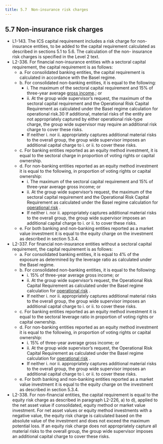 ```yaml
---
title: 5.7  Non-insurance risk charges
---
```

## 5.7  Non-insurance risk charges

- L1-143. The ICS capital requirement includes a risk charge for non-insurance entities, to be added to the capital requirement calculated as described in sections 5.1 to 5.6. The calculation of the non- insurance risk charges is specified in the Level 2 text.
- L2-336. For financial non-insurance entities with a sectoral capital requirement, the capital requirement is as follows:
    - a.  For consolidated banking entities, the capital requirement is calculated in accordance with the Basel regime.
    - b.  For consolidated non-banking entities, it is equal to the following:
      - i.  The maximum of the sectoral capital requirement and 15% of three-year average [gross income](https://www.bis.org/publ/bcbs128.pdf).<GTooltipIcon desc="For asset managers, gross income relates only to third-party asset management, not the management of the IAIG’s own assets where the risk is captured elsewhere. Gross income is defined in paragraph 650 of Basel II Comprehensive version(https://www.bis.org/publ/bcbs128.pdf)"/>; or
      - ii.  At the group wide supervisor’s request, the maximum of the sectoral capital requirement and the Operational Risk Capital Requirement as calculated under the Basel regime calculation for operational risk.30 If additional, material risks of the entity are not appropriately captured by either operational risk-type charge, the group wide supervisor may require an additional risk charge to cover these risks.
      - If neither i. nor ii. appropriately captures additional material risks to the overall group, the group wide supervisor imposes an additional capital charge to i. or ii. to cover these risks.
    - c.  For banking entities reported as an equity method investment, it is equal to the sectoral charge in proportion of voting rights or capital ownership.
    - d.  For non-banking entities reported as an equity method investment it is equal to the following, in proportion of voting rights or capital ownership:
      - i.  The maximum of the sectoral capital requirement and 15% of three-year average gross income; or
      - ii.  At the group wide supervisor’s request, the maximum of the sectoral capital requirement and the Operational Risk Capital Requirement as calculated under the Basel regime calculation for [operational risk](https://www.bis.org/basel_framework/chapter/OPE/25.htm?inforce=20230101&published=20221208&export=pdf) <GTooltipIcon desc="The Basel III calculation for operational risk capital requirement is specified in the following document: https://www.bis.org/basel_framework/chapter/OPE/25.htm?inforce=20230101&published=20221208&export=pdf"/>.
      - If neither i. nor ii. appropriately captures additional material risks to the overall group, the group wide supervisor imposes an additional capital charge to i. or ii. to cover these risks.
    - e.  For both banking and non-banking entities reported as a market value investment it is equal to the equity charge on the investment as described in section 5.3.4.
- L2-337. For financial non-insurance entities without a sectoral capital requirement, the capital requirement is as follows:
    - a.  For consolidated banking entities, it is equal to 4% of the exposure as determined by the leverage ratio as calculated under the Basel regime.
    - b.  For consolidated non-banking entities, it is equal to the following:
      - i.  15% of three-year average gross income; or
      - ii.  At the group wide supervisor’s request, the Operational Risk Capital Requirement as calculated under the Basel regime calculation for [operational risk](https://www.bis.org/basel_framework/chapter/OPE/25.htm?inforce=20230101&published=20221208&export=pdf) <GTooltipIcon desc="The Basel III calculation for operational risk capital requirement is specified in the following document: https://www.bis.org/basel_framework/chapter/OPE/25.htm?inforce=20230101&published=20221208&export=pdf"/>.
      - If neither i. nor ii. appropriately captures additional material risks to the overall group, the group wide supervisor imposes an additional capital charge to i. or ii. to cover these risks.
    - c.  For banking entities reported as an equity method investment it is equal to the sectoral leverage ratio in proportion of voting rights or capital ownership.
    - d.  For non-banking entities reported as an equity method investment it is equal to the following, in proportion of voting rights or capital ownership:
      - i.  15% of three-year average gross income; or
      - ii.  At the group wide supervisor’s request, the Operational Risk Capital Requirement as calculated under the Basel regime calculation for [operational risk](https://www.bis.org/basel_framework/chapter/OPE/25.htm?inforce=20230101&published=20221208&export=pdf) <GTooltipIcon desc="The Basel III calculation for operational risk capital requirement is specified in the following document: https://www.bis.org/basel_framework/chapter/OPE/25.htm?inforce=20230101&published=20221208&export=pdf"/>.
      - If neither i. nor ii. appropriately captures additional material risks to the overall group, the group wide supervisor imposes an additional capital charge to i. or ii. to cover these risks.
    - e.  For both banking and non-banking entities reported as a market value investment it is equal to the equity charge on the investment as described in section 5.3.4.
- L2-338. For non-financial entities, the capital requirement is equal to the equity risk charge as described in paragraph L2-226, a) to d), applied to the net asset value if consolidated, equity method or market value investment. For net asset values or equity method investments with a negative value, the equity risk charge is calculated based on the absolute value of the investment and does not exceed the maximum potential loss. If an equity risk charge does not appropriately capture all material risks to the overall group, the group wide supervisor imposes an additional capital charge to cover these risks.
